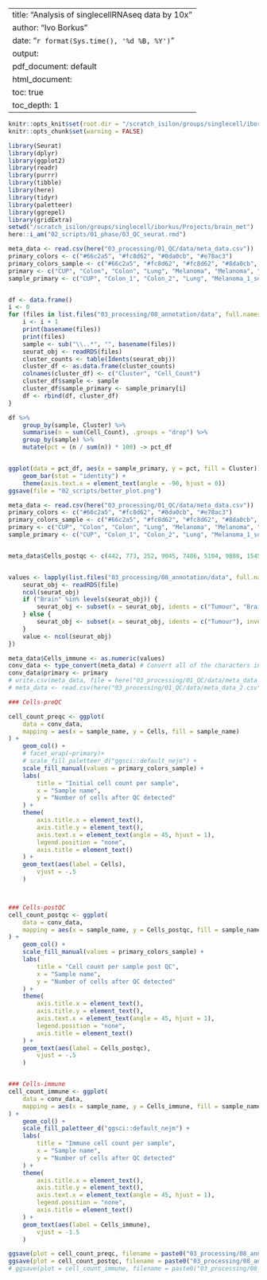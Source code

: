 
---
title: "Analysis of singlecellRNAseq data by 10x"
author: "Ivo Borkus"
date: "`r format(Sys.time(), '%d %B, %Y')`"
output:  
  pdf_document: default
  html_document:
    toc: true
    toc_depth: 1
---
```r
knitr::opts_knit$set(root.dir = "/scratch_isilon/groups/singlecell/iborkus/Projects/brain_met") # nolint
knitr::opts_chunk$set(warning = FALSE)
```


```R
library(Seurat)
library(dplyr)
library(ggplot2)
library(readr)
library(purrr)
library(tibble)
library(here)
library(tidyr)
library(paletteer)
library(ggrepel)
library(gridExtra)
setwd("/scratch_isilon/groups/singlecell/iborkus/Projects/brain_met")
here::i_am("02_scripts/01_phase/03_QC_seurat.rmd")
```

```R
meta_data <- read.csv(here("03_processing/01_QC/data/meta_data.csv"))
primary_colors <- c("#66c2a5", "#fc8d62", "#8da0cb", "#e78ac3")
primary_colors_sample <- c("#66c2a5", "#fc8d62", "#fc8d62", "#8da0cb", "#e78ac3", "#e78ac3", "#e78ac3", "#e78ac3")
primary <- c("CUP", "Colon", "Colon", "Lung", "Melanoma", "Melanoma", "Melanoma", "Melanoma")
sample_primary <- c("CUP", "Colon_1", "Colon_2", "Lung", "Melanoma_1_sorted", "Melanoma_2_sorted", "Melanoma_2_unsorted", "Melanoma_3_unsorted")


df <- data.frame()
i <- 0
for (files in list.files("03_processing/08_annotation/data", full.names = TRUE)[1:8]) {
    i <- i + 1
    print(basename(files))
    print(files)
    sample <- sub("\\..*", "", basename(files))
    seurat_obj <- readRDS(files)
    cluster_counts <- table(Idents(seurat_obj))
    cluster_df <- as.data.frame(cluster_counts)
    colnames(cluster_df) <- c("Cluster", "Cell_Count")
    cluster_df$sample <- sample
    cluster_df$sample_primary <- sample_primary[i]
    df <- rbind(df, cluster_df)
}

df %>%
    group_by(sample, Cluster) %>%
    summarise(n = sum(Cell_Count), .groups = "drop") %>%
    group_by(sample) %>%
    mutate(pct = (n / sum(n)) * 100) -> pct_df


ggplot(data = pct_df, aes(x = sample_primary, y = pct, fill = Cluster)) +
    geom_bar(stat = "identity") +
    theme(axis.text.x = element_text(angle = -90, hjust = 0))
ggsave(file = "02_scripts/better_plot.png")
```


```R
meta_data <- read.csv(here("03_processing/01_QC/data/meta_data.csv"))
primary_colors <- c("#66c2a5", "#fc8d62", "#8da0cb", "#e78ac3")
primary_colors_sample <- c("#66c2a5", "#fc8d62", "#fc8d62", "#8da0cb", "#e78ac3", "#e78ac3", "#e78ac3", "#e78ac3")
primary <- c("CUP", "Colon", "Colon", "Lung", "Melanoma", "Melanoma", "Melanoma", "Melanoma")
sample_primary <- c("CUP", "Colon_1", "Colon_2", "Lung", "Melanoma_1_sorted", "Melanoma_2_sorted", "Melanoma_2_unsorted", "Melanoma_3_unsorted")


meta_data$Cells_postqc <- c(442, 773, 252, 9045, 7486, 5104, 9888, 15454)


values <- lapply(list.files("03_processing/08_annotation/data", full.names = TRUE)[1:8], function(file) {
    seurat_obj <- readRDS(file)
    ncol(seurat_obj)
    if ("Brain" %in% levels(seurat_obj)) {
        seurat_obj <- subset(x = seurat_obj, idents = c("Tumour", "Brain"), invert = TRUE)
    } else {
        seurat_obj <- subset(x = seurat_obj, idents = c("Tumour"), invert = TRUE)
    }
    value <- ncol(seurat_obj)
})

meta_data$Cells_immune <- as.numeric(values)
conv_data <- type_convert(meta_data) # Convert all of the characters into numeric
conv_data$primary <- primary
# write.csv(meta_data, file = here("03_processing/01_QC/data/meta_data_2.csv"))
# meta_data <- read.csv(here("03_processing/01_QC/data/meta_data_2.csv"))

### Cells-preQC

cell_count_preqc <- ggplot(
    data = conv_data,
    mapping = aes(x = sample_name, y = Cells, fill = sample_name)
) +
    geom_col() +
    # facet_wrap(~primary)+
    # scale_fill_paletteer_d("ggsci::default_nejm") +
    scale_fill_manual(values = primary_colors_sample) +
    labs(
        title = "Initial cell count per sample",
        x = "Sample name",
        y = "Number of cells after QC detected"
    ) +
    theme(
        axis.title.x = element_text(),
        axis.title.y = element_text(),
        axis.text.x = element_text(angle = 45, hjust = 1),
        legend.position = "none",
        axis.title = element_text()
    ) +
    geom_text(aes(label = Cells),
        vjust = -.5
    )



### Cells-postQC
cell_count_postqc <- ggplot(
    data = conv_data,
    mapping = aes(x = sample_name, y = Cells_postqc, fill = sample_name)
) +
    geom_col() +
    scale_fill_manual(values = primary_colors_sample) +
    labs(
        title = "Cell count per sample post QC",
        x = "Sample name",
        y = "Number of cells after QC detected"
    ) +
    theme(
        axis.title.x = element_text(),
        axis.title.y = element_text(),
        axis.text.x = element_text(angle = 45, hjust = 1),
        legend.position = "none",
        axis.title = element_text()
    ) +
    geom_text(aes(label = Cells_postqc),
        vjust = -.5
    )


### Cells-immune
cell_count_immune <- ggplot(
    data = conv_data,
    mapping = aes(x = sample_name, y = Cells_immune, fill = sample_name)
) +
    geom_col() +
    scale_fill_paletteer_d("ggsci::default_nejm") +
    labs(
        title = "Immune cell count per sample",
        x = "Sample name",
        y = "Number of cells after QC detected"
    ) +
    theme(
        axis.title.x = element_text(),
        axis.title.y = element_text(),
        axis.text.x = element_text(angle = 45, hjust = 1),
        legend.position = "none",
        axis.title = element_text()
    ) +
    geom_text(aes(label = Cells_immune),
        vjust = -1.5
    )
```

```R
ggsave(plot = cell_count_preqc, filename = paste0("03_processing/08_annotation/figs/general/preQC_2.png"))
ggsave(plot = cell_count_postqc, filename = paste0("03_processing/08_annotation/figs/general/postQC_2.png"))
# ggsave(plot = cell_count_immune, filename = paste0("03_processing/08_annotation/figs/general/immune.png"))
```